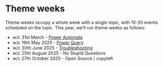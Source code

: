 # Theme weeks

Theme weeks occupy a whole week with a single topic, with 10-20 events scheduled on the topic. This year, we'll run theme weeks as follows:

+ w/c 31st March - [Power Automate](kind_power_automate_week.qmd)
+ w/c 19th May 2025 - [Power Query](kind_power_query_week.qmd)
+ w/c 30th June 2025 - [Troubleshooting](kind_troubleshooting_week.qmd)
+ w/c 25th August 2025 - No Stupid Questions
+ w/c 27th October 2025 - Open Source / copyleft